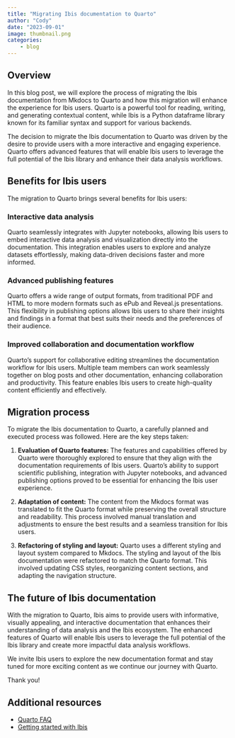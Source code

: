 ```yaml
---
title: "Migrating Ibis documentation to Quarto"
author: "Cody"
date: "2023-09-01"
image: thumbnail.png
categories: 
    - blog
---
```


## Overview

In this blog post, we will explore the process of migrating the Ibis documentation from Mkdocs to Quarto and how this migration will enhance the experience for Ibis users. Quarto is a powerful tool for reading, writing, and generating contextual content, while Ibis is a Python dataframe library known for its familiar syntax and support for various backends.

The decision to migrate the Ibis documentation to Quarto was driven by the desire to provide users with a more interactive and engaging experience. Quarto offers advanced features that will enable Ibis users to leverage the full potential of the Ibis library and enhance their data analysis workflows.

## Benefits for Ibis users

The migration to Quarto brings several benefits for Ibis users:

### Interactive data analysis

Quarto seamlessly integrates with Jupyter notebooks, allowing Ibis users to embed interactive data analysis and visualization directly into the documentation. This integration enables users to explore and analyze datasets effortlessly, making data-driven decisions faster and more informed.

### Advanced publishing features

Quarto offers a wide range of output formats, from traditional PDF and HTML to more modern formats such as ePub and Reveal.js presentations. This flexibility in publishing options allows Ibis users to share their insights and findings in a format that best suits their needs and the preferences of their audience.

### Improved collaboration and documentation workflow

Quarto's support for collaborative editing streamlines the documentation workflow for Ibis users. Multiple team members can work seamlessly together on blog posts and other documentation, enhancing collaboration and productivity. This feature enables Ibis users to create high-quality content efficiently and effectively.

## Migration process

To migrate the Ibis documentation to Quarto, a carefully planned and executed process was followed. Here are the key steps taken:

1. **Evaluation of Quarto features:** The features and capabilities offered by Quarto were thoroughly explored to ensure that they align with the documentation requirements of Ibis users. Quarto's ability to support scientific publishing, integration with Jupyter notebooks, and advanced publishing options proved to be essential for enhancing the Ibis user experience.

2. **Adaptation of content:** The content from the Mkdocs format was translated to fit the Quarto format while preserving the overall structure and readability. This process involved manual translation and adjustments to ensure the best results and a seamless transition for Ibis users.

3. **Refactoring of styling and layout:** Quarto uses a different styling and layout system compared to Mkdocs. The styling and layout of the Ibis documentation were refactored to match the Quarto format. This involved updating CSS styles, reorganizing content sections, and adapting the navigation structure.

## The future of Ibis documentation

With the migration to Quarto, Ibis aims to provide users with informative, visually appealing, and interactive documentation that enhances their understanding of data analysis and the Ibis ecosystem. The enhanced features of Quarto will enable Ibis users to leverage the full potential of the Ibis library and create more impactful data analysis workflows.

We invite Ibis users to explore the new documentation format and stay tuned for more exciting content as we continue our journey with Quarto.

Thank you!

## Additional resources

- [Quarto FAQ](https://quarto.org/docs/faq/)
- [Getting started with Ibis](tutorials/getting_started.qmd)